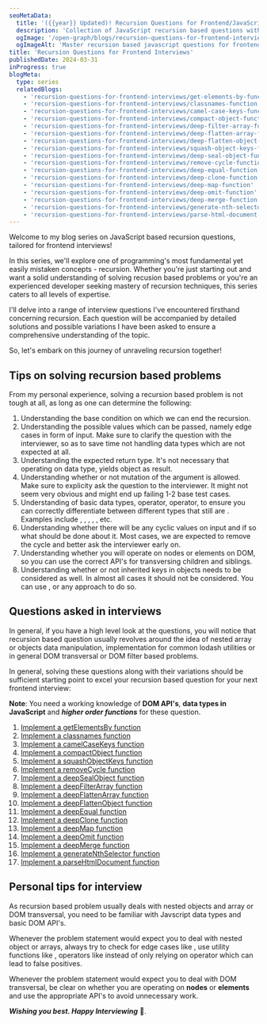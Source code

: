 ```yaml
---
seoMetaData:
  title: '({{year}} Updated)! Recursion Questions for Frontend/JavaScript Interviews'
  description: 'Collection of JavaScript recursion based questions with solutions from real Frontend and JavaScript interviews in {{year}}'
  ogImage: '/open-graph/blogs/recursion-questions-for-frontend-interviews.webp'
  ogImageAlt: 'Master recursion based javascript questions for frontend Interviews in {{year}}'
title: 'Recursion Questions for Frontend Interviews'
publishedDate: 2024-03-31
inProgress: true
blogMeta:
  type: series
  relatedBlogs:
    - 'recursion-questions-for-frontend-interviews/get-elements-by-function'
    - 'recursion-questions-for-frontend-interviews/classnames-function'
    - 'recursion-questions-for-frontend-interviews/camel-case-keys-function'
    - 'recursion-questions-for-frontend-interviews/compact-object-function'
    - 'recursion-questions-for-frontend-interviews/deep-filter-array-function'
    - 'recursion-questions-for-frontend-interviews/deep-flatten-array-function'
    - 'recursion-questions-for-frontend-interviews/deep-flatten-object-function'
    - 'recursion-questions-for-frontend-interviews/squash-object-keys-function'
    - 'recursion-questions-for-frontend-interviews/deep-seal-object-function'
    - 'recursion-questions-for-frontend-interviews/remove-cycle-function'
    - 'recursion-questions-for-frontend-interviews/deep-equal-function'
    - 'recursion-questions-for-frontend-interviews/deep-clone-function'
    - 'recursion-questions-for-frontend-interviews/deep-map-function'
    - 'recursion-questions-for-frontend-interviews/deep-omit-function'
    - 'recursion-questions-for-frontend-interviews/deep-merge-function'
    - 'recursion-questions-for-frontend-interviews/generate-nth-selector-function'
    - 'recursion-questions-for-frontend-interviews/parse-html-document-function'
---
```


Welcome to my blog series on JavaScript based recursion questions, tailored for frontend interviews!

In this series, we'll explore one of programming's most fundamental yet easily mistaken concepts - recursion. Whether you're just starting out and want a solid understanding of solving recusion based problems or you're an experienced developer seeking mastery of recursion techniques, this series caters to all levels of expertise.

I'll delve into a range of interview questions I've encountered firsthand concerning recursion. Each question will be accompanied by detailed solutions and possible variations I have been asked to ensure a comprehensive understanding of the topic.

So, let's embark on this journey of unraveling recursion together!

## Tips on solving recursion based problems

From my personal experience, solving a recursion based problem is not tough at all, as long as one can determine the following:

1. Understanding the base condition on which we can end the recursion.
1. Understanding the possible values which can be passed, namely edge cases in form of <InlineCode code="null"/> input. Make sure to clarify the question with the interviewer, so as to save time not handling data types which are not expected at all.
1. Understanding the expected return type. It's not necessary that operating on <InlineCode code="'object'"/> data type, yields object as result.
1. Understanding whether or not mutation of the argument is allowed. Make sure to explicity ask the question to the interviewer. It might not seem very obvious and might end up failing 1-2 base test cases.
1. Understanding of basic data types, <InlineCode code="typeof"/> operator, <InlineCode code="instanceOf"/> operator, to ensure you can correctly differentiate between different types that still are <InlineCode code="'objects'"/>. Examples include <InlineCode code="arrays"/>, <InlineCode code="maps"/>, <InlineCode code="sets"/>, <InlineCode code="objects"/>, <InlineCode code="dates"/>, <InlineCode code="null"/> etc.
1. Understanding whether there will be any cyclic values on input and if so what should be done about it. Most cases, we are expected to remove the cycle and better ask the interviewer early on.
1. Understanding whether you will operate on nodes or elements on DOM, so you can use the correct API's for transversing children and siblings.
1. Understanding whether or not inherited keys in objects needs to be considered as well. In almost all cases it should not be considered. You can use <InlineCode code="Object.hasOwn()"/>, <InlineCode code="object.hasOwnProperty()"/> or any approach to do so.

## Questions asked in interviews

In general, if you have a high level look at the questions, you will notice that recursion based question usually revolves around the idea of nested array or objects data manipulation, implementation for common lodash utilities or in general DOM transversal or DOM filter based problems.

In general, solving these questions along with their variations should be sufficient starting point to excel your recursion based question for your next frontend interview:

**Note**: You need a working knowledge of **DOM API's**, **data types in JavaScript** and **_higher order functions_** for these question.

1. [Implement a getElementsBy function](/blog/recursion-questions-for-frontend-interviews/get-elements-by-function/ 'Implement a getElementsBy function using recursion')
1. [Implement a classnames function](/blog/recursion-questions-for-frontend-interviews/classnames-function/ 'Implement a classnames function using recursion')
1. [Implement a camelCaseKeys function](/blog/recursion-questions-for-frontend-interviews/camel-case-keys-function/ 'Implement a camelCaseKeys function using recursion')
1. [Implement a compactObject function](/blog/recursion-questions-for-frontend-interviews/compact-object-function/ 'Implement a compactObject function using recursion')
1. [Implement a squashObjectKeys function](/blog/recursion-questions-for-frontend-interviews/squash-object-keys-function/ 'Implement a squashObjectKeys function using recursion')
1. [Implement a removeCycle function](/blog/recursion-questions-for-frontend-interviews/remove-cycle-function/ 'Implement a removeCycle function using recursion')
1. [Implement a deepSealObject function](/blog/recursion-questions-for-frontend-interviews/deep-seal-object-function/ 'Implement a deepSealObject function using recursion')
1. [Implement a deepFilterArray function](/blog/recursion-questions-for-frontend-interviews/deep-filter-array-function/ 'Implement a deepFilterArray function using recursion')
1. [Implement a deepFlattenArray function](/blog/recursion-questions-for-frontend-interviews/deep-flatten-array-function/ 'Implement a deepFlattenArray function using recursion')
1. [Implement a deepFlattenObject function](/blog/recursion-questions-for-frontend-interviews/deep-flatten-object-function/ 'Implement a deepFlattenObject function using recursion')
1. [Implement a deepEqual function](/blog/recursion-questions-for-frontend-interviews/deep-equal-function/ 'Implement a deepEqual function using recursion')
1. [Implement a deepClone function](/blog/recursion-questions-for-frontend-interviews/deep-clone-function/ 'Implement a deepClone function using recursion')
1. [Implement a deepMap function](/blog/recursion-questions-for-frontend-interviews/deep-map-function/ 'Implement a deepMap function using recursion')
1. [Implement a deepOmit function](/blog/recursion-questions-for-frontend-interviews/deep-omit-function/ 'Implement a deepOmit function using recursion')
1. [Implement a deepMerge function](/blog/recursion-questions-for-frontend-interviews/deep-merge-function/ 'Implement a deepMerge function using recursion')
1. [Implement a generateNthSelector function](/blog/recursion-questions-for-frontend-interviews/generate-nth-selector-function/ 'Implement a generateNthSelector function using recursion')
1. [Implement a parseHtmlDocument function](/blog/recursion-questions-for-frontend-interviews/parse-html-document-function/ 'Implement a parseHtmlDocument function using recursion')

## Personal tips for interview

As recursion based problem usually deals with nested objects and array or DOM transversal, you need to be familiar with Javscript data types and basic DOM API's.

Whenever the problem statement would expect you to deal with nested object or arrays, always try to check for edge cases like <InlineCode code="null" />, use utility functions like <InlineCode code="Array.isArray()" /> , operators like <InlineCode code="instanceOf" />instead of only relying on <InlineCode code="typeof" /> operator which can lead to false positives.

Whenever the problem statement would expect you to deal with DOM transversal, be clear on whether you are operating on **nodes** or **elements** and use the appropriate API's to avoid unnecessary work.

**_Wishing you best. Happy Interviewing_** 🫡.
